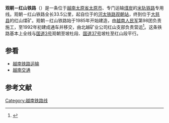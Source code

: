 {{noteTA
|G1=Railway
}}
{{Infobox rail system-route
| rail_name= 观朝－红山铁路
| other_name= {{lang|vi|Đường sắt Quan Triều - Núi Hồng}}
| name_bgcolor=
| box_width= 
| image=
| imagesize=
| caption=
| code_name=
| locale={{VNM}}
| service_type=
| network=
| status=
| stations=
| start=[[观朝站|观朝站]]、[[红山煤矿|红山煤矿]]
| lines=[[單線鐵路|單線鐵路]]
| standard=
| main_stations=
| constructor=
| system_length= 33.5 km
| tracklength=
| max_speed=
| track_gauge=1,000 mm（米轨）<ref>[https://www.railprofessional.com/news/vietnam-cambodia-rail-news-roundup  Vietnam and Cambodia rail news roundup]{{Dead link|date=2019年12月 |bot=InternetArchiveBot |fix-attempted=yes }}</ref>
| min_radius=
| max_grade=
| block_signal=
| engine=
| electrified=
| control=
| begin_operation=1992年
| ridership=
| owner={{tsl|vi|Tập đoàn Công nghiệp Than - Khoáng sản Việt Nam|越南煤炭矿产工业集团}}
| operator=
| franchise=
| system_map=
| mapimage_width=
| route_map_title=
| route_map=
}}
'''观朝－红山铁路'''（{{lang-vi|'''Đường sắt Quan Triều - Núi Hồng'''}}）是一条位于[[越南|越南]][[太原省|太原省]][[太原市_(越南)|太原市]]、专门运输[[煤炭|煤炭]]的[[米轨|米轨]][[铁路|铁路]]专用线。观朝－红山铁路全长33.5公里，起自位于{{tsl|vi|Quan Triều|观朝坊}}的[[河太铁路|河太铁路]][[观朝站|观朝站]]，终到位于[[大慈县|大慈县]]{{tsl|vi|Yên Lãng, Đại Từ|安朗社}}的红山煤矿。观朝－红山铁路始于1985年开始建造，由[[越南人民军|越南人民军]]第98团负责施工，至1992年初建成通车并移交{{tsl|vi|Tập đoàn Công nghiệp Than - Khoáng sản Việt Nam|越南煤炭矿产工业集团}}，由北越矿业公司红山支部负责营运<ref>{{Cite web |url=http://www.thainguyen.gov.vn/wps/portal/!ut/p/c4/04_SB8K8xLLM9MSSzPy8xBz9CP0os3hnd0cPE3MfAwODAD8DA09nV0djP1MnLwNTA_2CbEdFAJH8Nz8!/?WCM_GLOBAL_CONTEXT=/wps/wcm/connect/web+content/sites/ttsk/ttsk_tt-sk/9047610043536bb49cc6fe903a652c66&catId=DSDN |accessdate=2014-09-14 |publisher=太原市人民委员会 |title=Chi nhánh Than Núi Hồng kỷ niệm 30 năm thành lập và đón nhận Huân chương Độc lập hạng Nhì |date=2010-07-24 |archiveurl=https://web.archive.org/web/20160305135630/http://thainguyen.gov.vn/wps/portal/!ut/p/c4/04_sb8k8xllm9msszpy8xbz9cp0os3hnd0cpe3mfawodad8da09nv0djp1mnlwnta_2cbedfajh8nz8!?catid=dsdn&wcm_global_context=%2Fwps%2Fwcm%2Fconnect%2Fweb+content%2Fsites%2Fttsk%2Fttsk_tt-sk%2F9047610043536bb49cc6fe903a652c66 |archivedate=2016-03-05 |deadurl=yes }}</ref>。这条铁路基本上全线与[[国道3号_(越南)|国道3号]]观朝至坡杜段、[[国道37号_(越南)|国道37号]]坡杜至红山段平行。

==参看==
*[[越南铁路运输|越南铁路运输]]
*[[越南交通|越南交通]]

==参考文献==
{{reflist}}

{{越南铁路运输}}
{{观朝－红山铁路}}
[[Category:越南铁路线|Category:越南铁路线]]